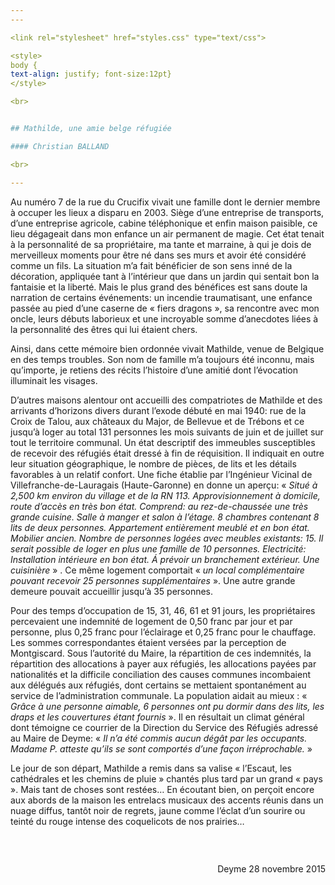 ```yaml
---
---  

<link rel="stylesheet" href="styles.css" type="text/css">

<style>
body {
text-align: justify; font-size:12pt}
</style>

<br>  


## Mathilde, une amie belge réfugiée  

#### Christian BALLAND  

<br>

---  
```



Au numéro 7 de la rue du Crucifix vivait une famille dont le dernier membre à occuper les lieux a disparu en 2003. Siège d’une entreprise de transports, d’une entreprise agricole, cabine téléphonique et enfin maison paisible, ce lieu dégageait dans mon enfance un air permanent de magie. Cet état tenait à la personnalité de sa propriétaire, ma tante et marraine, à qui je dois de merveilleux moments pour être né dans ses murs et avoir été considéré comme un fils. La situation m’a fait bénéficier de son sens inné de la décoration, appliquée tant à l’intérieur que dans un jardin qui sentait bon la fantaisie et la liberté. Mais le plus grand des bénéfices est sans doute la narration de certains événements: un incendie traumatisant, une enfance passée au pied d’une caserne de « fiers dragons », sa rencontre avec mon oncle, leurs débuts laborieux et une incroyable somme d’anecdotes liées à la personnalité des êtres qui lui étaient chers.

Ainsi, dans cette mémoire bien ordonnée vivait Mathilde, venue de Belgique en des temps troubles. Son nom de famille m’a toujours été inconnu, mais qu’importe, je retiens des récits l’histoire d’une amitié dont l’évocation illuminait les visages.

D’autres maisons alentour ont accueilli des compatriotes de Mathilde et des arrivants d’horizons divers durant l’exode débuté en mai 1940: rue de la Croix de Talou, aux châteaux du Major, de Bellevue et de Trébons et ce jusqu’à loger au total 131 personnes les mois suivants de juin et de juillet sur tout le territoire communal. Un état descriptif des immeubles susceptibles de recevoir des réfugiés était dressé à fin de réquisition. Il indiquait en outre leur situation géographique, le nombre de pièces, de lits et les détails favorables à un relatif confort. Une fiche établie par l’Ingénieur Vicinal de Villefranche-de-Lauragais (Haute-Garonne) en donne un aperçu: « *Situé à 2,500 km environ du village et de la RN 113. Approvisionnement à domicile, route d’accès en très bon état. Comprend: au rez-de-chaussée une très grande cuisine. Salle à manger et salon à l’étage. 8 chambres contenant 8 lits de deux personnes. Appartement entièrement meublé et en bon état. Mobilier ancien. Nombre de personnes logées avec meubles existants: 15. Il serait possible de loger en plus une famille de 10 personnes. Electricité: Installation intérieure en bon état. Á prévoir un branchement extérieur. Une cuisinière* » . Ce même logement comportait « *un local complémentaire pouvant recevoir 25 personnes supplémentaires* ». Une autre grande demeure pouvait accueillir jusqu’à 35 personnes.

Pour des temps d’occupation de 15, 31, 46, 61 et 91 jours, les propriétaires percevaient une indemnité de logement de 0,50 franc par jour et par personne, plus 0,25 franc pour l’éclairage et 0,25 franc pour le chauffage. Les sommes correspondantes étaient versées par la perception de Montgiscard. Sous l’autorité du Maire, la répartition de ces indemnités, la répartition des allocations à payer aux réfugiés, les allocations payées par nationalités et la difficile conciliation des causes communes incombaient aux délégués aux réfugiés, dont certains se mettaient spontanément au service de l’administration communale. La population aidait au mieux : « *Grâce à une personne aimable, 6 personnes ont pu dormir dans des lits, les draps et les couvertures étant fournis* ». Il en résultait un climat général dont témoigne ce courrier de la Direction du Service des Réfugiés adressé au Maire de Deyme: « *Il n’a été commis aucun dégât par les occupants. Madame P. atteste qu’ils se sont comportés d’une façon irréprochable.* »

Le jour de son départ, Mathilde a remis dans sa valise « l’Escaut, les cathédrales et les chemins de pluie » chantés plus tard par un grand « pays ». Mais tant de choses sont restées… En écoutant bien, on perçoit encore aux abords de la maison les entrelacs musicaux des accents réunis dans un nuage diffus, tantôt noir de regrets, jaune comme l’éclat d’un sourire ou teinté du rouge intense des coquelicots de nos prairies…

<br> 

<div style= "float:right;position: relative;margin-left: 20px"> 
Deyme 28 novembre 2015  
</div>

